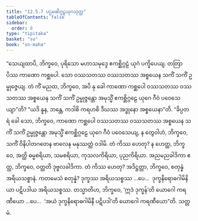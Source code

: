 ```yaml
---
title: "12.5.7 ပဌမဆိဂ္ဂဠယုဂသုတ္တ"
tableOfContents: false
sidebar:
  order: 8
type: "tipitaka"
basket: "su"
book: "sn-maha"
---
```



<DynamicBreadcrumb />

<Division number="1117" book="sn-maha">

<Paragraph number="2390" book="sn-maha">
“သေယျထာပိ, ဘိက္ခဝေ, ပုရိသော မဟာသမုဒ္ဒေ ဧကစ္ဆိဂ္ဂဠံ ယုဂံ ပက္ခိပေယျ. တတြာပိဿ ကာဏော ကစ္ဆပေါ. သော ဝဿသတဿ ဝဿသတဿ အစ္စယေန သကိံ သကိံ ဥမ္မုဇ္ဇေယျ. တံ ကိံ မညထ, ဘိက္ခဝေ, အပိ နု ခေါ ကာဏော ကစ္ဆပေါ ဝဿသတဿ ဝဿသတဿ အစ္စယေန သကိံ သကိံ ဥမ္မုဇ္ဇန္တော အမုသ္မိံ ဧကစ္ဆိဂ္ဂဠေ ယုဂေ ဂီဝံ ပဝေသေယျာ”တိ? “ယဒိ နူန, ဘန္တေ, ကဒါစိ ကရဟစိ ဒီဃဿ အဒ္ဓုနော အစ္စယေနာ”တိ.
</Paragraph>

<Paragraph number="2391" book="sn-maha">
“ခိပ္ပတရံ ခေါ သော, ဘိက္ခဝေ, ကာဏော ကစ္ဆပေါ ဝဿသတဿ ဝဿသတဿ အစ္စယေန သကိံ သကိံ ဥမ္မုဇ္ဇန္တော အမုသ္မိံ ဧကစ္ဆိဂ္ဂဠေ ယုဂေ ဂီဝံ ပဝေသေယျ, န တွေဝါဟံ, ဘိက္ခဝေ, သကိံ ဝိနိပါတဂတေန ဗာလေန မနုဿတ္တံ ဝဒါမိ.
</Paragraph>

<Paragraph number="2392" book="sn-maha">
တံ ကိဿ ဟေတု? န ဟေတ္ထ, ဘိက္ခဝေ, အတ္ထိ ဓမ္မစရိယာ, သမစရိယာ, ကုသလကိရိယာ, ပုညကိရိယာ. အညမညခါဒိကာ ဧတ္ထ, ဘိက္ခဝေ, ဝတ္တတိ ဒုဗ္ဗလခါဒိကာ. တံ ကိဿ ဟေတု? အဒိဋ္ဌတ္တာ, ဘိက္ခဝေ, စတုန္နံ အရိယသစ္စာနံ. ကတမေသံ စတုန္နံ? ဒုက္ခဿ အရိယသစ္စဿ …ပေ…  ဒုက္ခနိရောဓဂါမိနိယာ ပဋိပဒါယ အရိယသစ္စဿ.
</Paragraph>

<Paragraph number="2393" book="sn-maha">
တသ္မာတိဟ, ဘိက္ခဝေ, ‘ဣဒံ ဒုက္ခန်’တိ ယောဂေါ ကရဏီယော …ပေ…  ‘အယံ ဒုက္ခနိရောဓဂါမိနီ ပဋိပဒါ’တိ ယောဂေါ ကရဏီယော”တိ.

</Paragraph>
</Division>

<Paragraph number="2394" type="center" book="sn-maha">
သတ္တမံ.
</Paragraph>